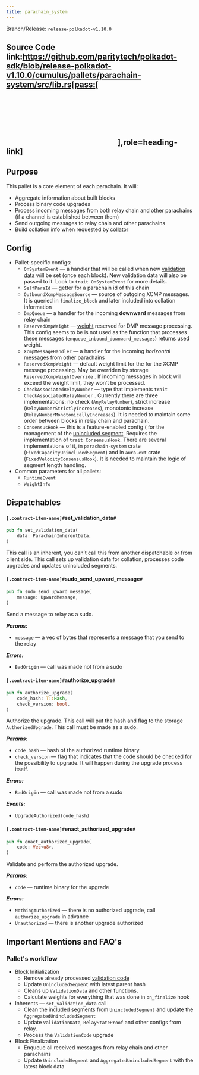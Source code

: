 ```yaml
---
title: parachain_system
---
```


Branch/Release: `release-polkadot-v1.10.0`

## Source Code link:https://github.com/paritytech/polkadot-sdk/blob/release-polkadot-v1.10.0/cumulus/pallets/parachain-system/src/lib.rs[pass:[<svg class="icon"><use href="#github-icon"/></svg>],role=heading-link]

## Purpose

This pallet is a core element of each parachain. It will:

* Aggregate information about built blocks
* Process binary code upgrades
* Process incoming messages from both relay chain and other parachains (if a channel is established between them)
* Send outgoing messages to relay chain and other parachains
* Build collation info when requested by [collator](glossary.mdx#collator)

## Config

* Pallet-specific configs:
  * `OnSystemEvent` — a handler that will be called when new [validation data](glossary.mdx#validation_data) will be set (once each block). New validation data will also be passed to it. Look to `trait OnSystemEvent` for more details.
  * `SelfParaId` — getter for a parachain id of this chain
  * `OutboundXcmpMessageSource` — source of  outgoing XCMP messages. It is queried in `finalize_block` and later included into collation information
  * `DmpQueue` — a handler for the incoming **downward** messages from relay chain
  * `ReservedDmpWeight` — [weight](glossary.mdx#weight) reserved for DMP message processing. This config seems to be is not used as the function that processes these messages (`enqueue_inbound_downward_messages`) returns used weight.
  * `XcmpMessageHandler` — a handler for the incoming _horizontal_ messages from other parachains
  * `ReservedXcmpWeight` — default weight limit for the for the XCMP message processing. May be overriden by storage `ReservedXcmpWeightOverride` . If incoming messages in block will exceed the weight limit, they won’t be processed.
  * `CheckAssociatedRelayNumber` — type that implements `trait CheckAssociatedRelayNumber` . Currently there are three implementations: no check (`AnyRelayNumber`), strict increase (`RelayNumberStrictlyIncreases`), monotonic increase (`RelayNumberMonotonicallyIncreases`). It is needed to maintain some order between blocks in relay chain and parachain.
  * `ConsensusHook` — this is a feature-enabled config ( for the management of the [unincluded segment](glossary.mdx#unincluded_segment). Requires the implementation of `trait ConsensusHook`. There are several implementations of it, in `parachain-system` crate (`FixedCapacityUnincludedSegment`) and in `aura-ext` crate (`FixedVelocityConsensusHook`). It is needed to maintain the logic of segment length handling.
* Common parameters for all pallets:
  * `RuntimeEvent`
  * `WeightInfo`

## Dispatchables

#### `[.contract-item-name]#`set_validation_data`#`
```rust
pub fn set_validation_data(
    data: ParachainInherentData,
)
```
This call is an inherent, you can’t call this from another dispatchable or from client side. This call sets up validation data for collation, processes code upgrades and updates unincluded segments.

#### `[.contract-item-name]#`sudo_send_upward_message`#`
```rust
pub fn sudo_send_upward_message(
    message: UpwardMessage,
)
```
Send a message to relay as a sudo.

***Params:***

* `message` — a vec of bytes that represents a message that you send to the relay

***Errors:***

* `BadOrigin` — call was made not from a sudo

#### `[.contract-item-name]#`authorize_upgrade`#`
```rust
pub fn authorize_upgrade(
    code_hash: T::Hash,
    check_version: bool,
)
```

Authorize the upgrade. This call will put the hash and flag to the storage `AuthorizedUpgrade`. This call must be made as a sudo.

***Params:***

* `code_hash` — hash of the authorized runtime binary
* `check_version` — flag that indicates that the code should be checked for the possibility to upgrade. It will happen during the upgrade process itself.

***Errors:***

* `BadOrigin` — call was made not from a sudo

***Events:***

* `UpgradeAuthorized(code_hash)`

#### `[.contract-item-name]#`enact_authorized_upgrade`#`
```rust
pub fn enact_authorized_upgrade(
    code: Vec<u8>,
)
```

Validate and perform the authorized upgrade.

***Params:***

* `code` — runtime binary for the upgrade

***Errors:***

* `NothingAuthorized` — there is no authorized upgrade, call `authorize_upgrade` in advance
* `Unauthorized` — there is another upgrade authorized

## Important Mentions and FAQ's

### Pallet's workflow

* Block Initialization
  * Remove already processed [validation code](glossary.mdx#validation_code)
  * Update `UnincludedSegment` with latest parent hash
  * Cleans up `ValidationData` and other functions.
  * Calculate weights for everything that was done in `on_finalize` hook
* Inherents — `set_validation_data` call
  * Clean the included segments from `UnincludedSegment` and update the `AggregatedUnincludedSegment`
  * Update `ValidationData`, `RelayStateProof` and other configs from relay.
  * Process the `ValidationCode` upgrade
* Block Finalization
  * Enqueue all received messages from relay chain and other parachains
  * Update `UnincludedSegment` and `AggregatedUnincludedSegment` with the latest block data
